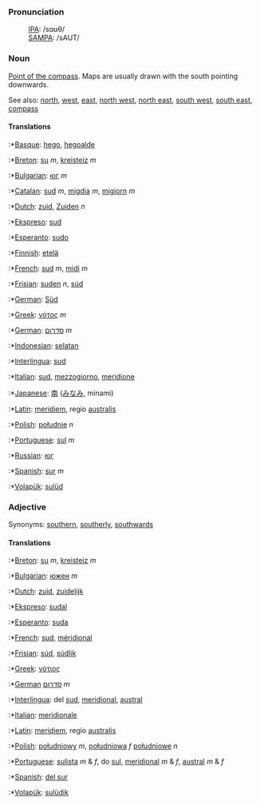 ===Pronunciation===
:[[International Phonetic Alphabet|IPA]]: /sɑʊθ/
:[[SAMPA]]: /sAUT/

===Noun===

[[Point of the compass]]. Maps are usually drawn with the south pointing downwards.

See also: [[north]], [[west]], [[east]], [[north west]], [[north east]], [[south west]], [[south east]], [[compass]]

====Translations====

:*[[Basque]]: [[hego]], [[hegoalde]]
:*[[Breton]]: [[su]] ''m'', [[kreisteiz]] ''m''
:*[[Bulgarian]]: [[юг]] ''m''
:*[[Catalan]]: [[sud]] ''m'', [[migdia]] ''m'', [[migjorn]] ''m''
:*[[Dutch]]: [[zuid]], [[Zuiden]] ''n''
:*[[Ekspreso]]: [[sud]]
:*[[Esperanto]]: [[sudo]]
:*[[Finnish]]: [[etelä]]
:*[[French]]: [[sud]] ''m'', [[midi]] ''m''
:*[[Frisian]]: [[suden]] ''n'', [[súd]]
:*[[German]]: [[Süd]]
:*[[Greek]]: [[νότος]] ''m''
:*[[German]]: [[סדרום]] ''m''
:*[[Indonesian]]: [[selatan]]
:*[[Interlingua]]: [[sud]]
:*[[Italian]]: [[sud]], [[mezzogiorno]], [[meridione]]
:*[[Japanese]]: [[南]] ([[みなみ]], minami)
:*[[Latin]]: [[meridiem]], regio [[australis]]
:*[[Polish]]: [[południe]] ''n''
:*[[Portuguese]]: [[sul]] ''m''
:*[[Russian]]: [[юг]]
:*[[Spanish]]: [[sur]] ''m''
:*[[Volapük]]: [[sulüd]]

===Adjective===

Synonyms: [[southern]], [[southerly]], [[southwards]]

====Translations====

:*[[Breton]]: [[su]] ''m'', [[kreisteiz]] ''m''
:*[[Bulgarian]]: [[южен]] ''m''
:*[[Dutch]]: [[zuid]], [[zuidelijk]]
:*[[Ekspreso]]: [[sudal]]
:*[[Esperanto]]: [[suda]]
:*[[French]]: [[sud]], [[méridional]]
:*[[Frisian]]: [[súd]], [[súdlik]]
:*[[Greek]]: [[νότιος]] 
:*[[German]] [[סדרום]] ''m''
:*[[Interlingua]]: del [[sud]], [[meridional]], [[austral]]
:*[[Italian]]: [[meridionale]]
:*[[Latin]]: [[meridiem]], regio [[australis]]
:*[[Polish]]: [[południowy]] ''m'', [[południowa]] ''f'' [[południowe]] ''n''
:*[[Portuguese]]: [[sulista]] ''m'' & ''f'', do [[sul]], [[meridional]] ''m'' & ''f'', [[austral]] ''m'' & ''f''
:*[[Spanish]]: [[del sur]]
:*[[Volapük]]: [[sulüdik]]